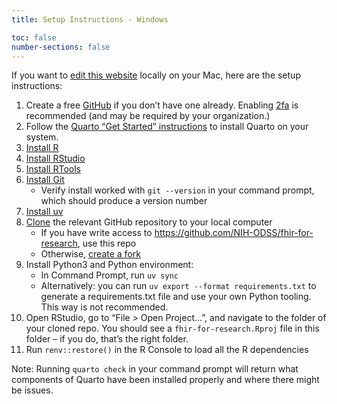 ```yaml
---
title: Setup Instructions - Windows

toc: false
number-sections: false
---
```


If you want to [edit this website](../contribute.qmd) locally on your Mac, here are the setup instructions:

1.  Create a free [GitHub](https://github.com) if you don't have one already. Enabling [2fa](https://docs.github.com/en/authentication/securing-your-account-with-two-factor-authentication-2fa) is recommended (and may be required by your organization.)
2.  Follow the [Quarto "Get Started" instructions](https://quarto.org/docs/get-started/) to install Quarto on your system.
3.  [Install R](https://cran.r-project.org/bin/macosx/)
4.  [Install RStudio](https://posit.co/download/rstudio-desktop/)
5.  [Install RTools](https://cran.r-project.org/bin/windows/Rtools/)
6.  [Install Git](https://git-scm.com/download/mac)
    -   Verify install worked with `git --version` in your command prompt, which should produce a version number
7.  [Install uv](https://docs.astral.sh/uv/getting-started/installation/)
8.  [Clone](https://docs.github.com/en/repositories/creating-and-managing-repositories/cloning-a-repository) the relevant GitHub repository to your local computer
    -   If you have write access to <https://github.com/NIH-ODSS/fhir-for-research>, use this repo
    -   Otherwise, [create a fork](https://docs.github.com/en/get-started/quickstart/fork-a-repo)
9.  Install Python3 and Python environment:
    -   In Command Prompt, run `uv sync`
    -   Alternatively: you can run `uv export --format requirements.txt` to generate a requirements.txt file and use your own Python tooling. This way is not recommended.
10. Open RStudio, go to "File \> Open Project...", and navigate to the folder of your cloned repo. You should see a `fhir-for-research.Rproj` file in this folder -- if you do, that's the right folder.
11. Run `renv::restore()` in the R Console to load all the R dependencies

Note: Running `quarto check` in your command prompt will return what components of Quarto have been installed properly and where there might be issues.
